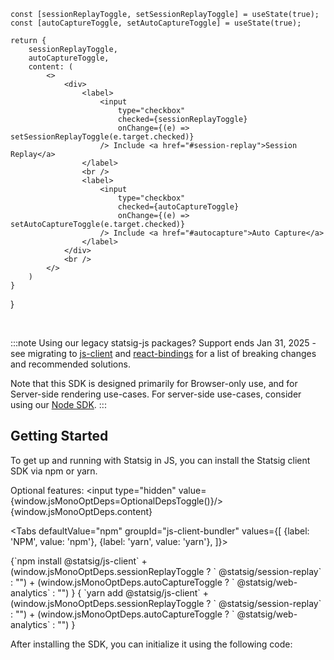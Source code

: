 
    const [sessionReplayToggle, setSessionReplayToggle] = useState(true);
    const [autoCaptureToggle, setAutoCaptureToggle] = useState(true);

    return {
        sessionReplayToggle,
        autoCaptureToggle,
        content: (
            <>
                <div>
                    <label>
                        <input
                            type="checkbox"
                            checked={sessionReplayToggle}
                            onChange={(e) => setSessionReplayToggle(e.target.checked)}
                        /> Include <a href="#session-replay">Session Replay</a>
                    </label>
                    <br />
                    <label>
                        <input
                            type="checkbox"
                            checked={autoCaptureToggle}
                            onChange={(e) => setAutoCaptureToggle(e.target.checked)}
                        /> Include <a href="#autocapture">Auto Capture</a>
                    </label>
                </div>
                <br />
            </>
        )
    }
}

<br/>

:::note
Using our legacy statsig-js packages? Support ends Jan 31, 2025 - see migrating to [js-client](/client/javascript-sdk/migrating-from-statsig-js/) and [react-bindings](/client/javascript-sdk/migrating-from-statsig-react) for a list of breaking changes and recommended solutions.

Note that this SDK is designed primarily for Browser-only use, and for Server-side rendering use-cases. For server-side use-cases, consider using our [Node SDK](/server/nodejsServerSDK/).
:::

## Getting Started

To get up and running with Statsig in JS, you can install the Statsig client SDK via npm or yarn.

Optional features:
<input type="hidden" value={window.jsMonoOptDeps=OptionalDepsToggle()}/>
{window.jsMonoOptDeps.content}

<Tabs
  defaultValue="npm"
  groupId="js-client-bundler"
  values={[
    {label: 'NPM', value: 'npm'},
    {label: 'yarn', value: 'yarn'},
  ]}>

  <TabItem value="npm">


<CodeBlock language="shell" >
{`npm install @statsig/js-client` 
+ (window.jsMonoOptDeps.sessionReplayToggle ? ` @statsig/session-replay` : "") 
+ (window.jsMonoOptDeps.autoCaptureToggle ? ` @statsig/web-analytics` : "")
}
</CodeBlock>

  </TabItem>
  <TabItem value="yarn">

<CodeBlock language="shell" >
{
`yarn add @statsig/js-client` 
+ (window.jsMonoOptDeps.sessionReplayToggle ? ` @statsig/session-replay` : "") 
+ (window.jsMonoOptDeps.autoCaptureToggle ? ` @statsig/web-analytics` : "")
}
</CodeBlock>

  </TabItem>
</Tabs>

After installing the SDK, you can initialize it using the following code:

<JSSnippets sessionReplayToggle={window.jsMonoOptDeps.sessionReplayToggle} autoCaptureToggle={window.jsMonoOptDeps.autoCaptureToggle} />

